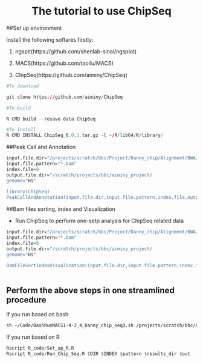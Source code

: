<center> <h1>The tutorial to use ChipSeq</h1> </center>

##Set up environment

Install the following softares firstly:

1. ngsplt(https://github.com/shenlab-sinai/ngsplot)

2. MACS(https://github.com/taoliu/MACS)

3. ChipSeq(https://github.com/aiminy/ChipSeq)

```r

#To download

git clone https://github.com/aiminy/ChipSeq

#To build 

R CMD build --resave-data ChipSeq

#To Install
R CMD INSTALL ChipSeq_0.0.1.tar.gz -l ~/R/lib64/R/library/
```

##Peak Call and Annotation
```r

input.file.dir="/projects/scratch/bbc/Project/Danny_chip/Alignment/BWA/"
input.file.pattern="*.bam"
index.file=9
output.file.dir="/scratch/projects/bbc/aiminy_project/
genome="Hs"
 
library(ChipSeq)
PeakCallAndAnnotation(input.file.dir,input.file.pattern,index.file,output.file.dir,genome)
```

##Bam files sorting, index and Visualization

+ Run ChipSeq to perform one-setp analysis for ChipSeq related data 

```r
input.file.dir="/projects/scratch/bbc/Project/Danny_chip/Alignment/BWA/"
input.file.pattern="*.bam"
index.file=9
output.file.dir="/scratch/projects/bbc/aiminy_project/
genome="Hs"
 
BamFileSortIndexVisualization(input.file.dir,input.file.pattern,index.file,output.file.dir,genome)(input.file.dir,input.file.pattern,index.file,output.file.dir,genome)
 
```

## Perform the above steps in one streamlined procedure

If you run based on bash
```bash
sh ~/Code/BashRunMACS1-4-2_4_Danny_chip_seq3.sh /projects/scratch/bbc/Project/Danny_chip/Alignment/BWA/ 9 ".bam" /scratch/projects/bbc/aiminy_project/ "Hs"
```

If you run based on R
```r

Rscript R_code/Set_up_R.R
Rscript R_code/Run_Chip_Seq.R $DIR $INDEX $pattern $results_dir $out 

```

